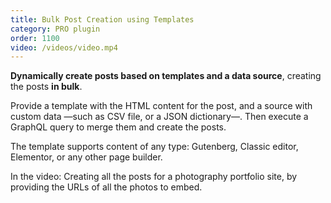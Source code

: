 ```yaml
---
title: Bulk Post Creation using Templates
category: PRO plugin
order: 1100
video: /videos/video.mp4
---
```


**Dynamically create posts based on templates and a data source**, creating the posts **in bulk**.

Provide a template with the HTML content for the post, and a source with custom data —such as CSV file, or a JSON dictionary—. Then execute a GraphQL query to merge them and create the posts.

The template supports content of any type: Gutenberg, Classic editor, Elementor, or any other page builder.

In the video: Creating all the posts for a photography portfolio site, by providing the URLs of all the photos to embed.